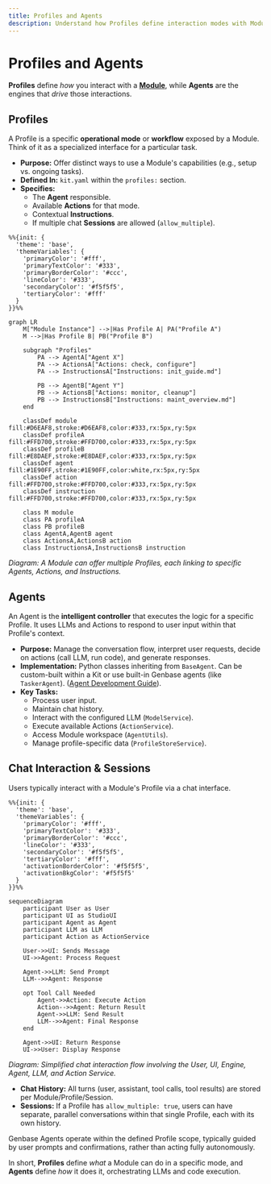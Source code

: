 ```yaml
---
title: Profiles and Agents
description: Understand how Profiles define interaction modes with Modules and how Agents orchestrate the logic.
---
```



# Profiles and Agents

**Profiles** define *how* you interact with a **[Module](/concepts/projects-modules)**, while **Agents** are the engines that *drive* those interactions.

## Profiles <Settings2Icon className="inline-block h-5 w-5 align-text-bottom" />

A Profile is a specific **operational mode** or **workflow** exposed by a Module. Think of it as a specialized interface for a particular task.

*   **Purpose:** Offer distinct ways to use a Module's capabilities (e.g., setup vs. ongoing tasks).
*   **Defined In:** `kit.yaml` within the `profiles:` section.
*   **Specifies:**
    *   The **Agent** responsible.
    *   Available **Actions** for that mode.
    *   Contextual **Instructions**.
    *   If multiple chat **Sessions** are allowed (`allow_multiple`).

```mermaid
%%{init: {
  'theme': 'base',
  'themeVariables': {
    'primaryColor': '#fff',
    'primaryTextColor': '#333',
    'primaryBorderColor': '#ccc',
    'lineColor': '#333',
    'secondaryColor': '#f5f5f5',
    'tertiaryColor': '#fff'
  }
}}%%

graph LR
    M["Module Instance"] -->|Has Profile A| PA("Profile A")
    M -->|Has Profile B| PB("Profile B")

    subgraph "Profiles"
        PA --> AgentA["Agent X"]
        PA --> ActionsA["Actions: check, configure"]
        PA --> InstructionsA["Instructions: init_guide.md"]

        PB --> AgentB["Agent Y"]
        PB --> ActionsB["Actions: monitor, cleanup"]
        PB --> InstructionsB["Instructions: maint_overview.md"]
    end

    classDef module fill:#D6EAF8,stroke:#D6EAF8,color:#333,rx:5px,ry:5px
    classDef profileA fill:#FFD700,stroke:#FFD700,color:#333,rx:5px,ry:5px
    classDef profileB fill:#E8DAEF,stroke:#E8DAEF,color:#333,rx:5px,ry:5px
    classDef agent fill:#1E90FF,stroke:#1E90FF,color:white,rx:5px,ry:5px
    classDef action fill:#FFD700,stroke:#FFD700,color:#333,rx:5px,ry:5px
    classDef instruction fill:#FFD700,stroke:#FFD700,color:#333,rx:5px,ry:5px
    
    class M module
    class PA profileA
    class PB profileB
    class AgentA,AgentB agent
    class ActionsA,ActionsB action
    class InstructionsA,InstructionsB instruction
```
*Diagram: A Module can offer multiple Profiles, each linking to specific Agents, Actions, and Instructions.*

## Agents <BotIcon className="inline-block h-5 w-5 align-text-bottom" />

An Agent is the **intelligent controller** that executes the logic for a specific Profile. It uses LLMs and Actions to respond to user input within that Profile's context.

*   **Purpose:** Manage the conversation flow, interpret user requests, decide on actions (call LLM, run code), and generate responses.
*   **Implementation:** Python classes inheriting from `BaseAgent`. Can be custom-built within a Kit or use built-in Genbase agents (like `TaskerAgent`). ([Agent Development Guide](/kit-development/agents)).
*   **Key Tasks:**
    *   Process user input.
    *   Maintain chat history.
    *   Interact with the configured LLM (`ModelService`).
    *   Execute available Actions (`ActionService`).
    *   Access Module workspace (`AgentUtils`).
    *   Manage profile-specific data (`ProfileStoreService`).

## Chat Interaction & Sessions <MessageSquareIcon className="inline-block h-5 w-5 align-text-bottom" />

Users typically interact with a Module's Profile via a chat interface.

```mermaid
%%{init: {
  'theme': 'base',
  'themeVariables': {
    'primaryColor': '#fff',
    'primaryTextColor': '#333',
    'primaryBorderColor': '#ccc',
    'lineColor': '#333',
    'secondaryColor': '#f5f5f5',
    'tertiaryColor': '#fff',
    'activationBorderColor': '#f5f5f5',
    'activationBkgColor': '#f5f5f5'
  }
}}%%

sequenceDiagram
    participant User as User
    participant UI as StudioUI
    participant Agent as Agent
    participant LLM as LLM
    participant Action as ActionService

    User->>UI: Sends Message
    UI->>Agent: Process Request
    
    Agent->>LLM: Send Prompt
    LLM-->>Agent: Response
    
    opt Tool Call Needed
        Agent->>Action: Execute Action
        Action-->>Agent: Return Result
        Agent->>LLM: Send Result
        LLM-->>Agent: Final Response
    end
    
    Agent->>UI: Return Response
    UI->>User: Display Response
```
*Diagram: Simplified chat interaction flow involving the User, UI, Engine, Agent, LLM, and Action Service.*

*   **Chat History:** All turns (user, assistant, tool calls, tool results) are stored per Module/Profile/Session.
*   **Sessions:** If a Profile has `allow_multiple: true`, users can have separate, parallel conversations within that single Profile, each with its own history.

<Callout title="Human-in-the-Loop">
Genbase Agents operate within the defined Profile scope, typically guided by user prompts and confirmations, rather than acting fully autonomously.
</Callout>

In short, **Profiles** define *what* a Module can do in a specific mode, and **Agents** define *how* it does it, orchestrating LLMs and code execution.